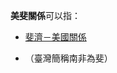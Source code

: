 '''美斐關係'''可以指：

* [[斐濟－美國關係|斐濟－美國關係]]
* {{link-en|南非－美國關係|South Africa–United States relations}}（臺灣簡稱南非為斐）

{{disambig|Cat=四字消歧義}}
